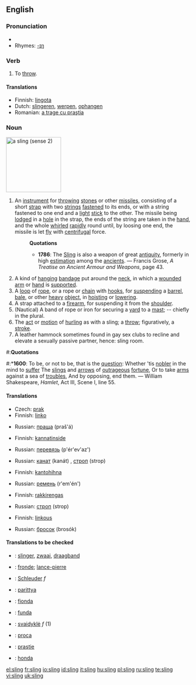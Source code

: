 ==English==

===Pronunciation===
*{{IPA|/'slɪɳ/}}
*Rhymes: [[Rhymes:English:-ɪŋ|-ɪŋ]]

===Verb===
{{en-verb|slings|slinging|'''[[slung]]''' or '''[[slang]]'''|slung}}

# To [[throw]].

====Translations====
{{trans-top|to throw}}
*Finnish: [[lingota]]
*Dutch: [[slingeren]], [[werpen]], [[ophangen]]
*Romanian: [[a trage cu praştia]]
{{trans-bottom}}

===Noun===
[[Image:Echarpe_droite.png|thumb|right|150px|a sling (sense 2)]]
{{en-noun}}

# {{context|Weapon}} An [[instrument]] for [[throw]]ing [[stone]]s or other [[missile]]s, consisting of a short [[strap]] with two [[string]]s [[fasten]]ed to its ends, or with a string fastened to one end and a [[light]] [[stick]] to the other. The missile being [[lodge]]d in a [[hole]] in the strap, the ends of the string are taken in the [[hand]], and the whole [[whirl]]ed [[rapidly]] round until, by loosing one end, the missile is let [[fly]] with [[centrifugal]] force.
#:'''Quotations'''
#:*'''1786''': The [[Sling]] is also a weapon of great [[antiquity]], formerly in high [[estimation]] among the [[ancient]]s. &mdash; Francis Grose, ''A Treatise on Ancient Armour and Weapons'', page 43.
# A kind of [[hang]]ing [[bandage]] put around the [[neck]], in which a [[wound]]ed [[arm]] or [[hand]] is [[support]]ed.
# A [[loop]] of [[rope]], or a rope or [[chain]] with [[hook]]s, for [[suspend]]ing a [[barrel]], [[bale]], or other [[heavy]] [[object]], in [[hoist]]ing or [[lower]]ing.
# A strap attached to a [[firearm]], for suspending it from the [[shoulder]].
# (Nautical) A band of rope or iron for securing a [[yard]] to a [[mast]]; -- chiefly in the plural.
# The [[act]] or [[motion]] of [[hurl]]ing as with a sling; a [[throw]]; figuratively, a [[stroke]].
# A leather hammock sometimes found in gay sex clubs to recline and elevate a sexually passive partner, hence: sling room.

#:'''Quotations'''
#:*'''1600''': To be, or not to be, that is the [[question]]: Whether 'tis [[noble]]r in the mind to [[suffer]] The [[sling]]s and [[arrow]]s of [[outrageous]] [[fortune]], Or to take [[arm]]s against a sea of [[trouble]]s, And by opposing, end them. &mdash; William Shakespeare, ''Hamlet'', Act III, Scene I, line 55.

====Translations====
{{trans-top|instrument for throwing}}
*Czech: [[prak]] {{m}}
*Finnish: [[linko]]
{{trans-mid}}
*Russian: [[праща]] (praš'á) {{f}}
{{trans-bottom}}

{{trans-top|bandage}}
*Finnish: [[kannatinside]]
{{trans-mid}}
*Russian: [[перевязь]] (p'ér'ev'az') {{f}}
{{trans-bottom}}

{{trans-top|rope or chain arrangement}}
{{trans-mid}}
*Russian: [[канат]] (kanát) {{m}}, [[строп]] (strop) {{m}}
{{trans-bottom}}

{{trans-top|strap attached to a firearm}}
*Finnish: [[kantohihna]]
{{trans-mid}}
*Russian: [[ремень]] (r'em'én') {{m}}
{{trans-bottom}}

{{trans-top|rope or iron securing a yard to a mast}}
*Finnish: [[rakkirengas]]
{{trans-mid}}
*Russian: [[строп]] (strop) {{m}}
{{trans-bottom}}

{{trans-top|the act of hurling as with a sling}}
*Finnish: [[linkous]]
{{trans-mid}}
*Russian: [[бросок]] (brosók) {{m}}
{{trans-bottom}}

====Translations to be checked====
{{checktrans}}
{{trans-top|translations to be checked}}
*{{ttbc|Dutch}}: [[slinger]], [[zwaai]], [[draagband]]
*{{ttbc|French}}: [[fronde]]; [[lance-pierre]]
*{{ttbc|German}}: [[Schleuder]] ''f''
*{{ttbc|Hungarian}}: [[parittya]]
*{{ttbc|Italian}}: [[fionda]]
*{{ttbc|Latin}}: [[funda]]
*{{ttbc|Lithuanian}}: [[svaidyklė]] ''f'' (1)
*{{ttbc|Polish}}: [[proca]]
*{{ttbc|Romanian}}: [[praştie]]
*{{ttbc|Spanish}}: [[honda]]
{{trans-bottom}}

[[el:sling]]
[[fr:sling]]
[[io:sling]]
[[id:sling]]
[[it:sling]]
[[hu:sling]]
[[pl:sling]]
[[ru:sling]]
[[te:sling]]
[[vi:sling]]
[[uk:sling]]